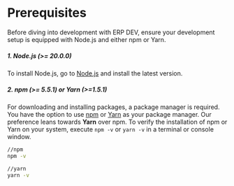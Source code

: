 # Prerequisites

Before diving into development with ERP DEV, ensure your development setup is equipped with Node.js and either npm or Yarn.

##### 1. Node.js (>= 20.0.0)

To install Node.js, go to [Node.js](https://nodejs.org/en) and install the latest version.

##### 2. npm (>= 5.5.1) or Yarn (>=1.5.1)

For downloading and installing packages, a package manager is required. You have the option to use [npm](https://www.npmjs.com/) or [Yarn](https://yarnpkg.com/) as your package manager. Our preference leans towards **Yarn** over npm. To verify the installation of npm or Yarn on your system, execute `npm -v` or `yarn -v` in a terminal or console window.

```sh
//npm
npm -v

//yarn
yarn -v

```
